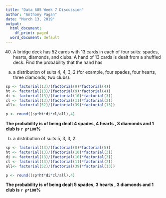 ```yaml
---
title: "Data 605 Week 7 Discussion"
author: "Anthony Pagan"
date: "March 13, 2019"
output:
  html_document:
    df_print: paged
  word_document: default
---
```


40) A bridge deck has 52 cards with 13 cards in each of four suits: spades, hearts,
diamonds, and clubs. A hand of 13 cards is dealt from a shuffled deck. Find
the probability that the hand has

(a) a distribution of suits 4, 4, 3, 2 (for example, four spades, four hearts,
three diamonds, two clubs).

```r
sp <- factorial(13)/(factorial(9)*factorial(4))
ht <- factorial(13)/(factorial(9)*factorial(4))
di <- factorial(13)/(factorial(10)*factorial(3))
cl <- factorial(13)/(factorial(11)*factorial(2))
all<- factorial(52)/(factorial(39)*factorial(13))

p <- round((sp*ht*di*cl/all),4)

```

**The probability is of being dealt 4 spades, 4 hearts , 3 diamonds and 1 club is `r p*100`%**

(b) a distribution of suits 5, 3, 3, 2.

```r
sp <- factorial(13)/(factorial(8)*factorial(5))
ht <- factorial(13)/(factorial(10)*factorial(3))
di <- factorial(13)/(factorial(10)*factorial(3))
cl <- factorial(13)/(factorial(11)*factorial(2))
all<- factorial(52)/(factorial(39)*factorial(13))

p <- round((sp*ht*di*cl/all),4)

```
**The probability is of being dealt 5 spades, 3 hearts , 3 diamonds and 1 club is `r p*100`%**


